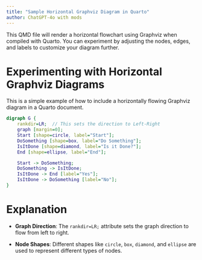```yaml
---
title: "Sample Horizontal Graphviz Diagram in Quarto"
author: ChatGPT-4o with mods
---
```


This QMD file will render a horizontal flowchart using Graphviz when compiled with Quarto. You can experiment by adjusting the nodes, edges, and labels to customize your diagram further.


# Experimenting with Horizontal Graphviz Diagrams

This is a simple example of how to include a horizontally flowing Graphviz diagram in a Quarto document.

```dot
digraph G {
    rankdir=LR;  // This sets the direction to Left-Right
    graph [margin=0];
    Start [shape=circle, label="Start"];
    DoSomething [shape=box, label="Do Something"];
    IsItDone [shape=diamond, label="Is it Done?"];
    End [shape=ellipse, label="End"];

    Start -> DoSomething;
    DoSomething -> IsItDone;
    IsItDone -> End [label="Yes"];
    IsItDone -> DoSomething [label="No"];
}

```


# Explanation

- **Graph Direction**: The `rankdir=LR;` attribute sets the graph direction to flow from left to right.

- **Node Shapes**: Different shapes like `circle`, `box`, `diamond`, and `ellipse` are used to represent different types of nodes.

